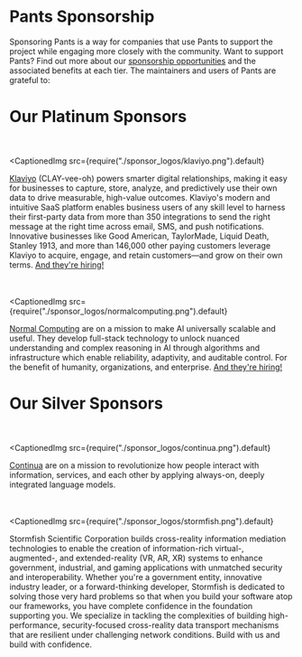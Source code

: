 # Pants Sponsorship

Sponsoring Pants is a way for companies that use Pants to support the project while engaging more closely with the community.
Want to support Pants? Find out more about our [sponsorship opportunities](/sponsorship) and the associated benefits at each tier.
The maintainers and users of Pants are grateful to:

# Our Platinum Sponsors

<br></br>
<CaptionedImg
  src={require("./sponsor_logos/klaviyo.png").default}
></CaptionedImg>

[Klaviyo](https://www.klaviyo.com/) (CLAY-vee-oh) powers smarter digital relationships, making it easy for businesses to capture, store, analyze, and predictively use their own data to drive measurable, high-value outcomes. Klaviyo's modern and intuitive SaaS platform enables business users of any skill level to harness their first-party data from more than 350 integrations to send the right message at the right time across email, SMS, and push notifications. Innovative businesses like Good American, TaylorMade, Liquid Death, Stanley 1913, and more than 146,000 other paying customers leverage Klaviyo to acquire, engage, and retain customers—and grow on their own terms. [And they're hiring!](https://www.klaviyo.com/careers)

<br></br>
<CaptionedImg
  src={require("./sponsor_logos/normalcomputing.png").default}
></CaptionedImg>

[Normal Computing](https://normalcomputing.ai/) are on a mission to make AI universally scalable and useful. They develop full-stack technology to unlock nuanced understanding and complex reasoning in AI through algorithms and infrastructure which enable reliability, adaptivity, and auditable control. For the benefit of humanity, organizations, and enterprise. [And they're hiring!](https://jobs.ashbyhq.com/Normal%20Computing%20AI)

[//]: # "# Gold Sponsors"

# Our Silver Sponsors

<br></br>
<CaptionedImg
  src={require("./sponsor_logos/continua.png").default}
></CaptionedImg>

[Continua](https://www.continua.ai/) are on a mission to revolutionize how people interact with information, services, and each other by applying always-on, deeply integrated language models.

<br></br>
<CaptionedImg
  src={require("./sponsor_logos/stormfish.png").default}
></CaptionedImg>

Stormfish Scientific Corporation builds cross-reality information mediation technologies to enable the creation of information-rich virtual-, augmented-, and extended-reality (VR, AR, XR) systems to enhance government, industrial, and gaming applications with unmatched security and interoperability. Whether you're a government entity, innovative industry leader, or a forward-thinking developer, Stormfish is dedicated to solving those very hard problems so that when you build your software atop our frameworks, you have complete confidence in the foundation supporting you. We specialize in tackling the complexities of building high-performance, security-focused cross-reality data transport mechanisms that are resilient under challenging network conditions. Build with us and build with confidence.
